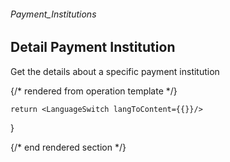 ###### *Payment_Institutions*

## Detail Payment Institution

Get the details about a specific payment institution

{/* rendered from operation template */}


    return <LanguageSwitch langToContent={{}}/>
}

<Operation />

{/* end rendered section */}
